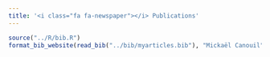 ```yaml
---
title: '<i class="fa fa-newspaper"></i> Publications'
---
```


```r
source("../R/bib.R")
format_bib_website(read_bib("../bib/myarticles.bib"), "Mickaël Canouil")
```

